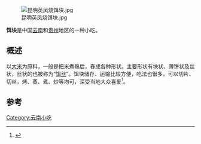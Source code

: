 [[File:昆明英凤烧饵块.jpg|thumb]]

'''饵块'''是中国[[云南|云南]]和[[贵州|贵州]]地区的一种小吃。

== 概述 ==
以[[大米|大米]]为原料，一般是把米煮熟后，舂成各种形状。主要形状有块状、薄饼状及丝状，丝状的也被称为“[[饵丝|饵丝]]”。饵块储存、运输比较方便，吃法也很多，可以切片、切丝，烤、蒸、煮、炒等均可，深受当地大众喜爱<ref>{{Cite book|title=舌尖上的中国乡土小吃|last=李韬著|first=|publisher=北京：旅游教育出版社|year=2013.01|isbn=978-7-5637-2499-4|location=|pages=226-227}}</ref>。

==参考==
{{reflist}}
{{Yunnan topics}}
{{食品小作品}}
[[Category:云南小吃|Category:云南小吃]]